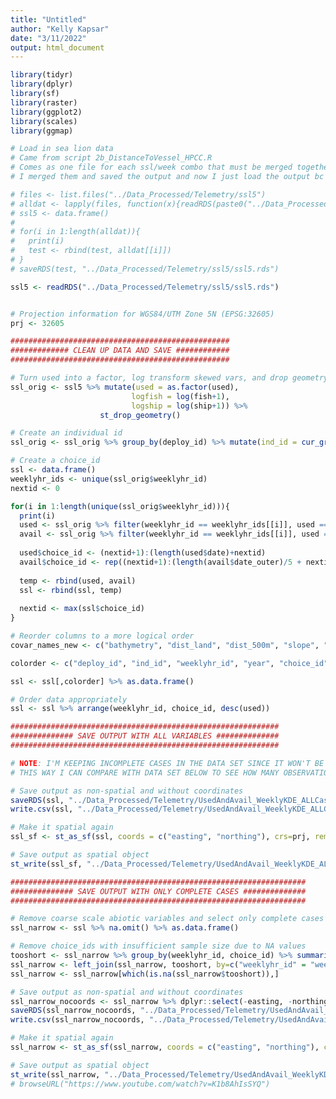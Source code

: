 ```yaml
---
title: "Untitled"
author: "Kelly Kapsar"
date: "3/11/2022"
output: html_document
---
```


```r
library(tidyr)
library(dplyr)
library(sf)
library(raster)
library(ggplot2)
library(scales)
library(ggmap)

```


```r
# Load in sea lion data 
# Came from script 2b_DistanceToVessel_HPCC.R
# Comes as one file for each ssl/week combo that must be merged together
# I merged them and saved the output and now I just load the output bc it takes a while to merge

# files <- list.files("../Data_Processed/Telemetry/ssl5")
# alldat <- lapply(files, function(x){readRDS(paste0("../Data_Processed/Telemetry/ssl5/", x))})
# ssl5 <- data.frame()
# 
# for(i in 1:length(alldat)){
#   print(i)
#   test <- rbind(test, alldat[[i]])
# }
# saveRDS(test, "../Data_Processed/Telemetry/ssl5/ssl5.rds")

ssl5 <- readRDS("../Data_Processed/Telemetry/ssl5/ssl5.rds")


# Projection information for WGS84/UTM Zone 5N (EPSG:32605)
prj <- 32605

```

```r

#################################################
############# CLEAN UP DATA AND SAVE ############ 
#################################################

# Turn used into a factor, log transform skewed vars, and drop geometry
ssl_orig <- ssl5 %>% mutate(used = as.factor(used), 
                           logfish = log(fish+1), 
                           logship = log(ship+1)) %>% 
                    st_drop_geometry()

# Create an individual id
ssl_orig <- ssl_orig %>% group_by(deploy_id) %>% mutate(ind_id = cur_group_id())

# Create a choice_id
ssl <- data.frame()
weeklyhr_ids <- unique(ssl_orig$weeklyhr_id)
nextid <- 0

for(i in 1:length(unique(ssl_orig$weeklyhr_id))){
  print(i)
  used <- ssl_orig %>% filter(weeklyhr_id == weeklyhr_ids[[i]], used == 1)
  avail <- ssl_orig %>% filter(weeklyhr_id == weeklyhr_ids[[i]], used == 0)
  
  used$choice_id <- (nextid+1):(length(used$date)+nextid)
  avail$choice_id <- rep((nextid+1):(length(avail$date_outer)/5 + nextid), each=5)
  
  temp <- rbind(used, avail)
  ssl <- rbind(ssl, temp)
  
  nextid <- max(ssl$choice_id)
}

# Reorder columns to a more logical order 
covar_names_new <- c("bathymetry", "dist_land", "dist_500m", "slope", "sst", "wind", "logship", "logfish", "prox_fish_km", "prox_ship_km")

colorder <- c("deploy_id", "ind_id", "weeklyhr_id", "year", "choice_id", "used", "northing", "easting", all_of(covar_names_new))

ssl <- ssl[,colorder] %>% as.data.frame()

# Order data appropriately 
ssl <- ssl %>% arrange(weeklyhr_id, choice_id, desc(used))


```

```r


############################################################
############## SAVE OUTPUT WITH ALL VARIABLES ############## 
############################################################

# NOTE: I'M KEEPING INCOMPLETE CASES IN THE DATA SET SINCE IT WON'T BE USED FOR ANALYSIS
# THIS WAY I CAN COMPARE WITH DATA SET BELOW TO SEE HOW MANY OBSERVATIONS WERE REMOVED 

# Save output as non-spatial and without coordinates
saveRDS(ssl, "../Data_Processed/Telemetry/UsedAndAvail_WeeklyKDE_ALLCases_20220706.rds")
write.csv(ssl, "../Data_Processed/Telemetry/UsedAndAvail_WeeklyKDE_ALLCases_20220615.csv")

# Make it spatial again
ssl_sf <- st_as_sf(ssl, coords = c("easting", "northing"), crs=prj, remove=FALSE)

# Save output as spatial object
st_write(ssl_sf, "../Data_Processed/Telemetry/UsedAndAvail_WeeklyKDE_ALLCases_20220706.shp")

################################################################## 
############## SAVE OUTPUT WITH ONLY COMPLETE CASES ############## 
##################################################################

# Remove coarse scale abiotic variables and select only complete cases 
ssl_narrow <- ssl %>% na.omit() %>% as.data.frame()

# Remove choice_ids with insufficient sample size due to NA values 
tooshort <- ssl_narrow %>% group_by(weeklyhr_id, choice_id) %>% summarize(n=n()) %>% filter(n < 6) %>% mutate(tooshort=1)
ssl_narrow <- left_join(ssl_narrow, tooshort, by=c("weeklyhr_id" = "weeklyhr_id", "choice_id" = "choice_id"))
ssl_narrow <- ssl_narrow[which(is.na(ssl_narrow$tooshort)),]

# Save output as non-spatial and without coordinates
ssl_narrow_nocoords <- ssl_narrow %>% dplyr::select(-easting, -northing, -n, -tooshort) %>%  as.data.frame()
saveRDS(ssl_narrow_nocoords, "../Data_Processed/Telemetry/UsedAndAvail_WeeklyKDE_20220615.rds")
write.csv(ssl_narrow_nocoords, "../Data_Processed/Telemetry/UsedAndAvail_WeeklyKDE_20220615.csv")

# Make it spatial again
ssl_narrow <- st_as_sf(ssl_narrow, coords = c("easting", "northing"), crs=prj, remove=FALSE)

# Save output as spatial object
st_write(ssl_narrow, "../Data_Processed/Telemetry/UsedAndAvail_WeeklyKDE_20220615.shp")
# browseURL("https://www.youtube.com/watch?v=K1b8AhIsSYQ")

```